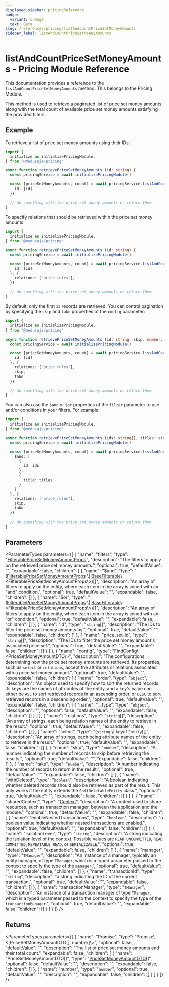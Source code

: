 ```yaml
---
displayed_sidebar: pricingReference
badge:
  variant: orange
  text: Beta
slug: /references/pricing/listAndCountPriceSetMoneyAmounts
sidebar_label: listAndCountPriceSetMoneyAmounts
---
```



# listAndCountPriceSetMoneyAmounts - Pricing Module Reference

This documentation provides a reference to the `listAndCountPriceSetMoneyAmounts` method. This belongs to the Pricing Module.

This method is used to retrieve a paginated list of price set money amounts along with the total count of 
available price set money amounts satisfying the provided filters.

## Example

To retrieve a list of price set money amounts using their IDs:

```ts
import { 
  initialize as initializePricingModule,
} from "@medusajs/pricing"

async function retrievePriceSetMoneyAmounts (id: string) {
  const pricingService = await initializePricingModule()

  const [priceSetMoneyAmounts, count] = await pricingService.listAndCountPriceSetMoneyAmounts({
    id: [id]
  })

  // do something with the price set money amounts or return them
}
```

To specify relations that should be retrieved within the price set money amounts:

```ts
import { 
  initialize as initializePricingModule,
} from "@medusajs/pricing"

async function retrievePriceSetMoneyAmounts (id: string) {
  const pricingService = await initializePricingModule()

  const [priceSetMoneyAmounts, count] = await pricingService.listAndCountPriceSetMoneyAmounts({
    id: [id]
  }, {
    relations: ["price_rules"],
  })

  // do something with the price set money amounts or return them
}
```

By default, only the first `15` records are retrieved. You can control pagination by specifying the `skip` and `take` properties of the `config` parameter:

```ts
import { 
  initialize as initializePricingModule,
} from "@medusajs/pricing"

async function retrievePriceSetMoneyAmounts (id: string, skip: number, take: number) {
  const pricingService = await initializePricingModule()

  const [priceSetMoneyAmounts, count] = await pricingService.listAndCountPriceSetMoneyAmounts({
    id: [id]
  }, {
    relations: ["price_rules"],
    skip,
    take
  })

  // do something with the price set money amounts or return them
}
```

You can also use the `$and` or `$or` properties of the `filter` parameter to use and/or conditions in your filters. For example:

```ts
import { 
  initialize as initializePricingModule,
} from "@medusajs/pricing"

async function retrievePriceSetMoneyAmounts (ids: string[], titles: string[], skip: number, take: number) {
  const pricingService = await initializePricingModule()

  const [priceSetMoneyAmounts, count] = await pricingService.listAndCountPriceSetMoneyAmounts({
    $and: [
      {
        id: ids
      },
      {
        title: titles
      }
    ]
  }, {
    relations: ["price_rules"],
    skip,
    take
  })

  // do something with the price set money amounts or return them
}
```

## Parameters

<ParameterTypes parameters={[
  {
    "name": "filters",
    "type": "[FilterablePriceSetMoneyAmountProps](../../interfaces/FilterablePriceSetMoneyAmountProps.mdx)",
    "description": "The filters to apply on the retrieved price set money amounts.",
    "optional": true,
    "defaultValue": "",
    "expandable": false,
    "children": [
      {
        "name": "$and",
        "type": "([FilterablePriceSetMoneyAmountProps](../../interfaces/FilterablePriceSetMoneyAmountProps.mdx) \\| [BaseFilterable](../../interfaces/BaseFilterable.mdx)\\&#60;FilterablePriceSetMoneyAmountProps\\&#62;)[]",
        "description": "An array of filters to apply on the entity, where each item in the array is joined with an \"and\" condition.",
        "optional": true,
        "defaultValue": "",
        "expandable": false,
        "children": []
      },
      {
        "name": "$or",
        "type": "([FilterablePriceSetMoneyAmountProps](../../interfaces/FilterablePriceSetMoneyAmountProps.mdx) \\| [BaseFilterable](../../interfaces/BaseFilterable.mdx)\\&#60;FilterablePriceSetMoneyAmountProps\\&#62;)[]",
        "description": "An array of filters to apply on the entity, where each item in the array is joined with an \"or\" condition.",
        "optional": true,
        "defaultValue": "",
        "expandable": false,
        "children": []
      },
      {
        "name": "id",
        "type": "`string`[]",
        "description": "The IDs to filter the price set money amounts by.",
        "optional": true,
        "defaultValue": "",
        "expandable": false,
        "children": []
      },
      {
        "name": "price_set_id",
        "type": "`string`[]",
        "description": "The IDs to filter the price set money amount's associated price set.",
        "optional": true,
        "defaultValue": "",
        "expandable": false,
        "children": []
      }
    ]
  },
  {
    "name": "config",
    "type": "[FindConfig](../../interfaces/FindConfig.mdx)\\&#60;PriceSetMoneyAmountDTO\\&#62;",
    "description": "The configurations determining how the price set money amounts are retrieved. Its properties, such as `select` or `relations`, accept the attributes or relations associated with a price set money amount.",
    "optional": true,
    "defaultValue": "",
    "expandable": false,
    "children": [
      {
        "name": "order",
        "type": "`object`",
        "description": "An object used to specify how to sort the returned records. Its keys are the names of attributes of the entity, and a key's value can either be `ASC` to sort retrieved records in an ascending order, or `DESC` to sort retrieved records in a descending order.",
        "optional": true,
        "defaultValue": "",
        "expandable": false,
        "children": [
          {
            "name": "__type",
            "type": "`object`",
            "description": "",
            "optional": false,
            "defaultValue": "",
            "expandable": false,
            "children": []
          }
        ]
      },
      {
        "name": "relations",
        "type": "`string`[]",
        "description": "An array of strings, each being relation names of the entity to retrieve in the result.",
        "optional": true,
        "defaultValue": "",
        "expandable": false,
        "children": []
      },
      {
        "name": "select",
        "type": "(`string` \\| keyof `Entity`)[]",
        "description": "An array of strings, each being attribute names of the entity to retrieve in the result.",
        "optional": true,
        "defaultValue": "",
        "expandable": false,
        "children": []
      },
      {
        "name": "skip",
        "type": "`number`",
        "description": "A number indicating the number of records to skip before retrieving the results.",
        "optional": true,
        "defaultValue": "",
        "expandable": false,
        "children": []
      },
      {
        "name": "take",
        "type": "`number`",
        "description": "A number indicating the number of records to return in the result.",
        "optional": true,
        "defaultValue": "",
        "expandable": false,
        "children": []
      },
      {
        "name": "withDeleted",
        "type": "`boolean`",
        "description": "A boolean indicating whether deleted records should also be retrieved as part of the result. This only works if the entity extends the `SoftDeletableEntity` class.",
        "optional": true,
        "defaultValue": "",
        "expandable": false,
        "children": []
      }
    ]
  },
  {
    "name": "sharedContext",
    "type": "[Context](../../interfaces/Context.mdx)",
    "description": "A context used to share resources, such as transaction manager, between the application and the module.",
    "optional": true,
    "defaultValue": "",
    "expandable": false,
    "children": [
      {
        "name": "enableNestedTransactions",
        "type": "`boolean`",
        "description": "a boolean value indicating whether nested transactions are enabled.",
        "optional": true,
        "defaultValue": "",
        "expandable": false,
        "children": []
      },
      {
        "name": "isolationLevel",
        "type": "`string`",
        "description": "A string indicating the isolation level of the context. Possible values are `READ UNCOMMITTED`, `READ COMMITTED`, `REPEATABLE READ`, or `SERIALIZABLE`.",
        "optional": true,
        "defaultValue": "",
        "expandable": false,
        "children": []
      },
      {
        "name": "manager",
        "type": "`TManager`",
        "description": "An instance of a manager, typically an entity manager, of type `TManager`, which is a typed parameter passed to the context to specify the type of the `manager`.",
        "optional": true,
        "defaultValue": "",
        "expandable": false,
        "children": []
      },
      {
        "name": "transactionId",
        "type": "`string`",
        "description": "a string indicating the ID of the current transaction.",
        "optional": true,
        "defaultValue": "",
        "expandable": false,
        "children": []
      },
      {
        "name": "transactionManager",
        "type": "`TManager`",
        "description": "An instance of a transaction manager of type `TManager`, which is a typed parameter passed to the context to specify the type of the `transactionManager`.",
        "optional": true,
        "defaultValue": "",
        "expandable": false,
        "children": []
      }
    ]
  }
]} />

## Returns

<ParameterTypes parameters={[
  {
    "name": "Promise",
    "type": "Promise\\&#60;[PriceSetMoneyAmountDTO[], number]\\&#62;",
    "optional": false,
    "defaultValue": "",
    "description": "The list of price set money amounts and their total count.",
    "expandable": false,
    "children": [
      {
        "name": "PriceSetMoneyAmountDTO[]",
        "type": "[PriceSetMoneyAmountDTO](../../interfaces/PriceSetMoneyAmountDTO.mdx)[]",
        "optional": false,
        "defaultValue": "",
        "description": "",
        "expandable": false,
        "children": []
      },
      {
        "name": "number",
        "type": "`number`",
        "optional": true,
        "defaultValue": "",
        "description": "",
        "expandable": false,
        "children": []
      }
    ]
  }
]} />
